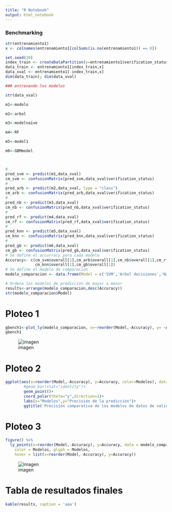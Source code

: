 ```yaml
---
title: "R Notebook"
output: html_notebook
---
```


### Benchmarking
```r
str(entrenamiento1)
x <- colnames(entrenamiento1[colSums(is.na(entrenamiento1)) == 0])

set.seed(20)
index_train <- createDataPartition(y=entrenamiento1$verification_status, p=0.7, list=FALSE)
data_train <- entrenamiento1[index_train,x]
data_xval <- entrenamiento1[-index_train,x]
dim(data_train); dim(data_xval)

### entrenando los modelos

str(data_xval)

m1<-modelo

m2<-arbol

m3<-modelnaive

m4<-RF

m5<-model1

m6<-GBMmodel



#
pred_svm <- predict(m1,data_xval)
cm_svm <- confusionMatrix(pred_svm,data_xval$verification_status)
#
pred_arb <- predict(m2,data_xval, type = "class")
cm_arb <- confusionMatrix(pred_arb,data_xval$verification_status)
#
pred_nb <- predict(m3,data_xval)
cm_nb <- confusionMatrix(pred_nb,data_xval$verification_status)
#
pred_rf <- predict(m4,data_xval)
cm_rf <- confusionMatrix(pred_rf,data_xval$verification_status)
#
pred_knn <- predict(m5,data_xval)
cm_knn <- confusionMatrix(pred_knn,data_xval$verification_status)
#
pred_gb <- predict(m6,data_xval)
cm_gb <- confusionMatrix(pred_gb,data_xval$verification_status)
# Se define el accurracy para cada modelo
Accuracy<- c(cm_svm$overall[1],cm_arb$overall[1],cm_nb$overall[1],cm_rf$overall[1],
             cm_knn$overall[1],cm_gb$overall[1])
# Se define el modelo de comparacion
modelo_comparacion <- data.frame(Model = c('SVM','Arbol decisiones','Naive bayes','Random Forest','KNN', 'Gradient Boosted Machine'), Accuracy)   

# Ordena los modelos de predicción de mayor a menor
results<-arrange(modelo_comparacion,desc(Accuracy))
str(modelo_comparacion$Model)
```
# Ploteo 1
```r
gbench1<-plot_ly(modelo_comparacion, x=~reorder(Model,-Accuracy), y= ~Accuracy, color = ~Model)%>%layout(title="Precision comparativa de los modelos de aprendizaje supervisado")
gbench1

```
![imagen](/Users/alfredoche/Desktop/SHINYBARRAS.png)


# Ploteo 2
```r
ggplot(aes(x=reorder(Model,-Accuracy), y=Accuracy, color=Modelos), data=modelo_comparacion) +
        #geom_bar(stat="identity")+
        geom_point()+
        coord_polar(theta="y",direction=1)+        
        labs(x="Modelos",y="Precisión de la predicción")+
        ggtitle('Precisión comparativa de los modelos de datos de validación cruzada')
```
# Ploteo 3
```r
figure() %>%
  ly_points(x=reorder(Model,-Accuracy), y=Accuracy, data = modelo_comparacion,
    color = Modelos, glyph = Modelos,
    hover = list(x=reorder(Model,-Accuracy), y=Accuracy))
```
![imagen](/Users/alfredoche/Desktop/bench1.png)

# Tabla de resultados finales
```r
kable(results, caption = 'aaa')
```







